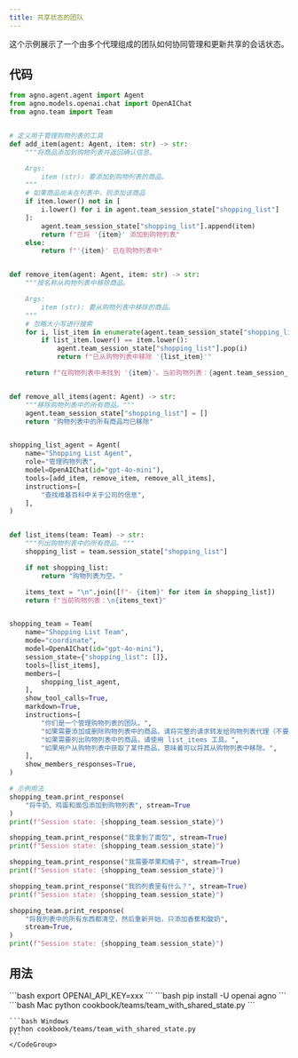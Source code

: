 ```yaml
---
title: 共享状态的团队
---
```

这个示例展示了一个由多个代理组成的团队如何协同管理和更新共享的会话状态。
## 代码

```python cookbook/teams/team_with_shared_state.py
from agno.agent.agent import Agent
from agno.models.openai.chat import OpenAIChat
from agno.team import Team


# 定义用于管理购物列表的工具
def add_item(agent: Agent, item: str) -> str:
    """将商品添加到购物列表并返回确认信息。

    Args:
        item (str): 要添加到购物列表的商品。
    """
    # 如果商品尚未在列表中，则添加该商品
    if item.lower() not in [
        i.lower() for i in agent.team_session_state["shopping_list"]
    ]:
        agent.team_session_state["shopping_list"].append(item)
        return f"已将 '{item}' 添加到购物列表"
    else:
        return f"'{item}' 已在购物列表中"


def remove_item(agent: Agent, item: str) -> str:
    """按名称从购物列表中移除商品。

    Args:
        item (str): 要从购物列表中移除的商品。
    """
    # 忽略大小写进行搜索
    for i, list_item in enumerate(agent.team_session_state["shopping_list"]):
        if list_item.lower() == item.lower():
            agent.team_session_state["shopping_list"].pop(i)
            return f"已从购物列表中移除 '{list_item}'"

    return f"在购物列表中未找到 '{item}'。当前购物列表：{agent.team_session_state['shopping_list']}"


def remove_all_items(agent: Agent) -> str:
    """移除购物列表中的所有商品。"""
    agent.team_session_state["shopping_list"] = []
    return "购物列表中的所有商品均已移除"


shopping_list_agent = Agent(
    name="Shopping List Agent",
    role="管理购物列表",
    model=OpenAIChat(id="gpt-4o-mini"),
    tools=[add_item, remove_item, remove_all_items],
    instructions=[
        "查找维基百科中关于公司的信息",
    ],
)


def list_items(team: Team) -> str:
    """列出购物列表中的所有商品。"""
    shopping_list = team.session_state["shopping_list"]

    if not shopping_list:
        return "购物列表为空。"

    items_text = "\n".join([f"- {item}" for item in shopping_list])
    return f"当前购物列表：\n{items_text}"


shopping_team = Team(
    name="Shopping List Team",
    mode="coordinate",
    model=OpenAIChat(id="gpt-4o-mini"),
    session_state={"shopping_list": []},
    tools=[list_items],
    members=[
        shopping_list_agent,
    ],
    show_tool_calls=True,
    markdown=True,
    instructions=[
        "你们是一个管理购物列表的团队。",
        "如果需要添加或删除购物列表中的商品，请将完整的请求转发给购物列表代理（不要将其拆分为多个请求）。",
        "如果需要列出购物列表中的商品，请使用 list_items 工具。",
        "如果用户从购物列表中获取了某件商品，意味着可以将其从购物列表中移除。",
    ],
    show_members_responses=True,
)

# 示例用法
shopping_team.print_response(
    "将牛奶、鸡蛋和面包添加到购物列表", stream=True
)
print(f"Session state: {shopping_team.session_state}")

shopping_team.print_response("我拿到了面包", stream=True)
print(f"Session state: {shopping_team.session_state}")

shopping_team.print_response("我需要苹果和橘子", stream=True)
print(f"Session state: {shopping_team.session_state}")

shopping_team.print_response("我的列表里有什么？", stream=True)
print(f"Session state: {shopping_team.session_state}")

shopping_team.print_response(
    "将我列表中的所有东西都清空，然后重新开始，只添加香蕉和酸奶",
    stream=True,
)
print(f"Session state: {shopping_team.session_state}")

```

## 用法

<Steps>
  <Snippet file="create-venv-step.mdx" />

  <Step title="设置你的 API 密钥">
    ```bash
    export OPENAI_API_KEY=xxx
    ```
  </Step>

  <Step title="安装库">
    ```bash
    pip install -U openai agno
    ```
  </Step>

  <Step title="运行示例">
    <CodeGroup>
    ```bash Mac
    python cookbook/teams/team_with_shared_state.py
    ```

    ```bash Windows
    python cookbook/teams/team_with_shared_state.py
    ```
    </CodeGroup>
  </Step>
</Steps>